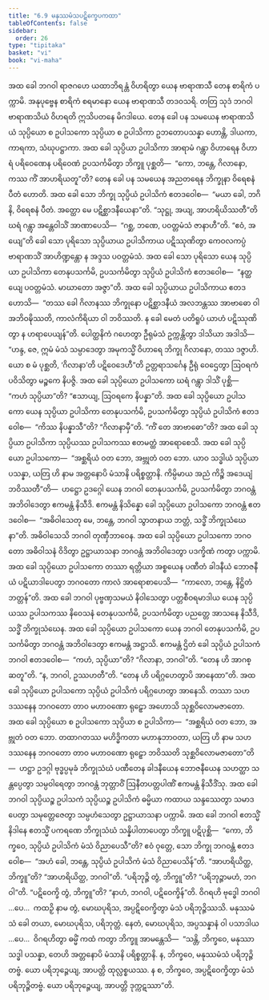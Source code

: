 ```yaml
---
title: "6.9 မနုဿမံသပဋိက္ခေပကထာ"
tableOfContents: false
sidebar:
  order: 26
type: "tipitaka"
basket: "vi"
book: "vi-maha"
---
```



<DynamicBreadcrumb />

<Division number="280" book="vi-maha">

<Paragraph number="1266" book="vi-maha">
အထ ခေါ ဘဂဝါ ရာဇဂဟေ ယထာဘိရန္တံ ဝိဟရိတွာ ယေန ဗာရာဏသီ တေန စာရိကံ ပက္ကာမိ. အနုပုဗ္ဗေန စာရိကံ စရမာနော ယေန ဗာရာဏသီ တဒဝသရိ. တတြ သုဒံ ဘဂဝါ ဗာရာဏသိယံ ဝိဟရတိ ဣသိပတနေ မိဂဒါယေ. တေန ခေါ ပန သမယေန ဗာရာဏသိယံ သုပ္ပိယော စ ဥပါသကော သုပ္ပိယာ စ ဥပါသိကာ ဥဘတောပသန္နာ ဟောန္တိ, ဒါယကာ, ကာရကာ, သံဃုပဋ္ဌာကာ. အထ ခေါ သုပ္ပိယာ ဥပါသိကာ အာရာမံ ဂန္တွာ ဝိဟာရေန ဝိဟာရံ ပရိဝေဏေန ပရိဝေဏံ ဥပသင်္ကမိတွာ ဘိက္ခူ ပုစ္ဆတိ—  “ကော, ဘန္တေ, ဂိလာနော, ကဿ ကိံ အာဟရိယတူ”တိ? တေန ခေါ ပန သမယေန အညတရေန ဘိက္ခုနာ ဝိရေစနံ ပီတံ ဟောတိ. အထ ခေါ သော ဘိက္ခု သုပ္ပိယံ ဥပါသိကံ ဧတဒဝေါစ—  “မယာ ခေါ, ဘဂိနိ, ဝိရေစနံ ပီတံ. အတ္ထော မေ ပဋိစ္ဆာဒနီယေနာ”တိ. “သုဋ္ဌု, အယျ, အာဟရိယိဿတီ”တိ ဃရံ ဂန္တွာ အန္တေဝါသိံ အာဏာပေသိ—  “ဂစ္ဆ, ဘဏေ, ပဝတ္တမံသံ ဇာနာဟီ”တိ. “ဧဝံ, အယျေ”တိ ခေါ သော ပုရိသော သုပ္ပိယာယ ဥပါသိကာယ ပဋိဿုဏိတွာ ကေဝလကပ္ပံ ဗာရာဏသိံ အာဟိဏ္ဍန္တော န အဒ္ဒသ ပဝတ္တမံသံ.
</Paragraph>

<Paragraph number="1267" book="vi-maha">
အထ ခေါ သော ပုရိသော ယေန သုပ္ပိယာ ဥပါသိကာ တေနုပသင်္ကမိ, ဥပသင်္ကမိတွာ သုပ္ပိယံ ဥပါသိကံ ဧတဒဝေါစ—  “နတ္ထယျေ ပဝတ္တမံသံ. မာဃာတော အဇ္ဇာ”တိ. အထ ခေါ သုပ္ပိယာယ ဥပါသိကာယ ဧတဒဟောသိ—  “တဿ ခေါ ဂိလာနဿ ဘိက္ခုနော ပဋိစ္ဆာဒနီယံ အလဘန္တဿ အာဗာဓော ဝါ အဘိဝဍ္ဎိဿတိ, ကာလံကိရိယာ ဝါ ဘဝိဿတိ. န ခေါ မေတံ ပတိရူပံ ယာဟံ ပဋိဿုဏိတွာ န ဟရာပေယျန်”တိ. ပေါတ္ထနိကံ ဂဟေတွာ ဦရုမံသံ ဥက္ကန္တိတွာ ဒါသိယာ အဒါသိ—  “ဟန္ဒ, ဇေ, ဣမံ မံသံ သမ္ပာဒေတွာ အမုကသ္မိံ ဝိဟာရေ ဘိက္ခု ဂိလာနော, တဿ ဒဇ္ဇာဟိ. ယော စ မံ ပုစ္ဆတိ, ‘ဂိလာနာ’တိ ပဋိဝေဒေဟီ”တိ ဥတ္တရာသင်္ဂေန ဦရုံ ဝေဌေတွာ ဩဝရကံ ပဝိသိတွာ မဉ္စကေ နိပဇ္ဇိ. အထ ခေါ သုပ္ပိယော ဥပါသကော ဃရံ ဂန္တွာ ဒါသိံ ပုစ္ဆိ—  “ကဟံ သုပ္ပိယာ”တိ? “ဧသာယျ, ဩဝရကေ နိပန္နာ”တိ.
</Paragraph>

<Paragraph number="1268" book="vi-maha">
အထ ခေါ သုပ္ပိယော ဥပါသကော ယေန သုပ္ပိယာ ဥပါသိကာ တေနုပသင်္ကမိ, ဥပသင်္ကမိတွာ သုပ္ပိယံ ဥပါသိကံ ဧတဒဝေါစ—  “ကိဿ နိပန္နာသီ”တိ? “ဂိလာနာမှီ”တိ. “ကိံ တေ အာဗာဓော”တိ? အထ ခေါ သုပ္ပိယာ ဥပါသိကာ သုပ္ပိယဿ ဥပါသကဿ ဧတမတ္ထံ အာရောစေသိ. အထ ခေါ သုပ္ပိယော ဥပါသကော—  “အစ္ဆရိယံ ဝတ ဘော, အဗ္ဘုတံ ဝတ ဘော. ယာဝ သဒ္ဓါယံ သုပ္ပိယာ ပသန္နာ, ယတြ ဟိ နာမ အတ္တနောပိ မံသာနိ ပရိစ္စတ္တာနိ. ကိမ္ပိမာယ အညံ ကိဉ္စိ အဒေယျံ ဘဝိဿတီ”တိ—  ဟဋ္ဌော ဥဒဂ္ဂေါ ယေန ဘဂဝါ တေနုပသင်္ကမိ, ဥပသင်္ကမိတွာ ဘဂဝန္တံ အဘိဝါဒေတွာ ဧကမန္တံ နိသီဒိ. ဧကမန္တံ နိသိန္နော ခေါ သုပ္ပိယော ဥပါသကော ဘဂဝန္တံ ဧတဒဝေါစ—  “အဓိဝါသေတု မေ, ဘန္တေ, ဘဂဝါ သွာတနာယ ဘတ္တံ, သဒ္ဓိံ ဘိက္ခုသံဃေနာ”တိ. အဓိဝါသေသိ ဘဂဝါ တုဏှီဘာဝေန. အထ ခေါ သုပ္ပိယော ဥပါသကော ဘဂဝတော အဓိဝါသနံ ဝိဒိတွာ ဥဋ္ဌာယာသနာ ဘဂဝန္တံ အဘိဝါဒေတွာ ပဒက္ခိဏံ ကတွာ ပက္ကာမိ. အထ ခေါ သုပ္ပိယော ဥပါသကော တဿာ ရတ္တိယာ အစ္စယေန ပဏီတံ ခါဒနီယံ ဘောဇနီယံ ပဋိယာဒါပေတွာ ဘဂဝတော ကာလံ အာရောစာပေသိ—  “ကာလော, ဘန္တေ, နိဋ္ဌိတံ ဘတ္တန်”တိ.
</Paragraph>

<Paragraph number="1269" book="vi-maha">
အထ ခေါ ဘဂဝါ ပုဗ္ဗဏှသမယံ နိဝါသေတွာ ပတ္တစီဝရမာဒါယ ယေန သုပ္ပိယဿ ဥပါသကဿ နိဝေသနံ တေနုပသင်္ကမိ, ဥပသင်္ကမိတွာ ပညတ္တေ အာသနေ နိသီဒိ, သဒ္ဓိံ ဘိက္ခုသံဃေန. အထ ခေါ သုပ္ပိယော ဥပါသကော ယေန ဘဂဝါ တေနုပသင်္ကမိ, ဥပသင်္ကမိတွာ ဘဂဝန္တံ အဘိဝါဒေတွာ ဧကမန္တံ အဋ္ဌာသိ. ဧကမန္တံ ဌိတံ ခေါ သုပ္ပိယံ ဥပါသကံ ဘဂဝါ ဧတဒဝေါစ—  “ကဟံ, သုပ္ပိယာ”တိ? “ဂိလာနာ, ဘဂဝါ”တိ. “တေန ဟိ အာဂစ္ဆတူ”တိ. “န, ဘဂဝါ, ဥဿဟတီ”တိ. “တေန ဟိ ပရိဂ္ဂဟေတွာပိ အာနေထာ”တိ. အထ ခေါ သုပ္ပိယော ဥပါသကော သုပ္ပိယံ ဥပါသိကံ ပရိဂ္ဂဟေတွာ အာနေသိ. တဿာ သဟ ဒဿနေန ဘဂဝတော တာဝ မဟာဝဏော ရုဠှော အဟောသိ သုစ္ဆဝိလောမဇာတော. အထ ခေါ သုပ္ပိယော စ ဥပါသကော သုပ္ပိယာ စ ဥပါသိကာ—  “အစ္ဆရိယံ ဝတ ဘော, အဗ္ဘုတံ ဝတ ဘော. တထာဂတဿ မဟိဒ္ဓိကတာ မဟာနုဘာဝတာ, ယတြ ဟိ နာမ သဟ ဒဿနေန ဘဂဝတော တာဝ မဟာဝဏော ရုဠှော ဘဝိဿတိ သုစ္ဆဝိလောမဇာတော”တိ—  ဟဋ္ဌာ ဥဒဂ္ဂါ ဗုဒ္ဓပ္ပမုခံ ဘိက္ခုသံဃံ ပဏီတေန ခါဒနီယေန ဘောဇနီယေန သဟတ္ထာ သန္တပ္ပေတွာ သမ္ပဝါရေတွာ ဘဂဝန္တံ ဘုတ္တာဝိံ ဩနီတပတ္တပါဏိံ ဧကမန္တံ နိသီဒိံသု. အထ ခေါ ဘဂဝါ သုပ္ပိယဉ္စ ဥပါသကံ သုပ္ပိယဉ္စ ဥပါသိကံ ဓမ္မိယာ ကထာယ သန္ဒဿေတွာ သမာဒပေတွာ သမုတ္တေဇေတွာ သမ္ပဟံသေတွာ ဥဋ္ဌာယာသနာ ပက္ကာမိ.
</Paragraph>

<Paragraph number="1270" book="vi-maha">
အထ ခေါ ဘဂဝါ ဧတသ္မိံ နိဒါနေ ဧတသ္မိံ ပကရဏေ ဘိက္ခုသံဃံ သန္နိပါတာပေတွာ ဘိက္ခူ ပဋိပုစ္ဆိ—  “ကော, ဘိက္ခဝေ, သုပ္ပိယံ ဥပါသိကံ မံသံ ဝိညာပေသီ”တိ? ဧဝံ ဝုတ္တေ, သော ဘိက္ခု ဘဂဝန္တံ ဧတဒဝေါစ—  “အဟံ ခေါ, ဘန္တေ, သုပ္ပိယံ ဥပါသိကံ မံသံ ဝိညာပေသိန်”တိ. “အာဟရိယိတ္ထ, ဘိက္ခူ”တိ? “အာဟရိယိတ္ထ, ဘဂဝါ”တိ. “ပရိဘုဉ္ဇိ တွံ, ဘိက္ခူ”တိ? “ပရိဘုဉ္ဇာမဟံ, ဘဂဝါ”တိ. “ပဋိဝေက္ခိ တွံ, ဘိက္ခူ”တိ? “နာဟံ, ဘဂဝါ, ပဋိဝေက္ခိန်”တိ. ဝိဂရဟိ ဗုဒ္ဓေါ ဘဂဝါ …ပေ…  ကထဉှိ နာမ တွံ, မောဃပုရိသ, အပ္ပဋိဝေက္ခိတွာ မံသံ ပရိဘုဉ္ဇိဿသိ. မနုဿမံသံ ခေါ တယာ, မောဃပုရိသ, ပရိဘုတ္တံ. နေတံ, မောဃပုရိသ, အပ္ပသန္နာနံ ဝါ ပသာဒါယ …ပေ…  ဝိဂရဟိတွာ ဓမ္မိံ ကထံ ကတွာ ဘိက္ခူ အာမန္တေသိ—  “သန္တိ, ဘိက္ခဝေ, မနုဿာ သဒ္ဓါ ပသန္နာ, တေဟိ အတ္တနောပိ မံသာနိ ပရိစ္စတ္တာနိ. န, ဘိက္ခဝေ, မနုဿမံသံ ပရိဘုဉ္ဇိတဗ္ဗံ. ယော ပရိဘုဉ္ဇေယျ, အာပတ္တိ ထုလ္လစ္စယဿ. န စ, ဘိက္ခဝေ, အပ္ပဋိဝေက္ခိတွာ မံသံ ပရိဘုဉ္ဇိတဗ္ဗံ. ယော ပရိဘုဉ္ဇေယျ, အာပတ္တိ ဒုက္ကဋဿာ”တိ.
</Paragraph>
</Division>